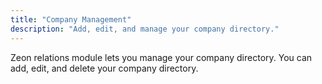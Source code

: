 ```yaml
---
title: "Company Management"
description: "Add, edit, and manage your company directory."
---
```


Zeon relations module lets you manage your company directory. You can add, edit, and delete your company directory. 